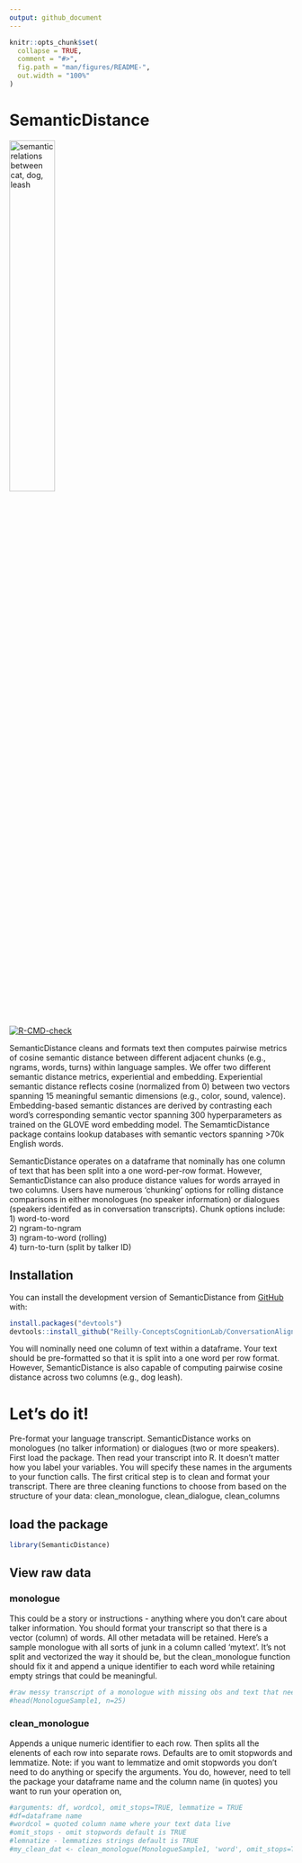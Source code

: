 ```yaml
---
output: github_document
---
```


<!-- README.md is generated from README.Rmd. Please edit that file -->

```r
knitr::opts_chunk$set(
  collapse = TRUE,
  comment = "#>",
  fig.path = "man/figures/README-",
  out.width = "100%"
)
```

# SemanticDistance

<img src="man/figures/header4readme.png" alt="semantic relations between cat, dog, leash" width="40%" />

<!-- badges: start -->
[![R-CMD-check](https://github.com/Reilly-ConceptsCognitionLab/SemanticDistance/actions/workflows/R-CMD-check.yaml/badge.svg)](https://github.com/Reilly-ConceptsCognitionLab/SemanticDistance/actions/workflows/R-CMD-check.yaml)
<!-- badges: end -->

SemanticDistance cleans and formats text then computes pairwise metrics of cosine semantic distance between different adjacent chunks (e.g., ngrams, words, turns) within language samples. We offer two different semantic distance metrics, experiential and embedding. Experiential semantic distance reflects cosine (normalized from 0) between two vectors spanning 15 meaningful semantic dimensions (e.g., color, sound, valence). Embedding-based semantic distances are derived by contrasting each word's corresponding semantic vector spanning 300 hyperparameters as trained on the GLOVE word embedding model. The SemamticDistance package contains lookup databases with semantic vectors spanning >70k English words. <br/>

SemanticDistance operates on a dataframe that nominally has one column of text that has been split into a one word-per-row format. However, SemanticDistance can also produce distance values for words arrayed in two columns. Users have numerous 'chunking' options for rolling distance comparisons in either monologues (no speaker information) or dialogues (speakers identifed as in conversation transcripts). Chunk options include: <br/>
1) word-to-word <br/>
2) ngram-to-ngram <br/>
3) ngram-to-word (rolling) <br/>
4) turn-to-turn (split by talker ID) <br/>

## Installation

You can install the development version of SemanticDistance from [GitHub](https://github.com/) with:

``` r
install.packages("devtools")
devtools::install_github("Reilly-ConceptsCognitionLab/ConversationAlign")
```

You will nominally need one column of text within a dataframe. Your text should be pre-formatted so that it is split into a one word per row format. However, SemanticDistance is also capable of computing   pairwise cosine distance across two columns  (e.g., dog leash).

# Let's do it!
Pre-format your language transcript. SemanticDistance works on monologues (no talker information) or dialogues (two or more speakers). First load the package. Then read your transcript into R. It doesn't matter how you label your variables. You will specify these names in the arguments to your function calls. The first critical step is to clean and format your transcript. There are three cleaning functions to choose from based on the structure of your data:  clean_monologue, clean_dialogue, clean_columns <br/>

## load the package
```r
library(SemanticDistance)
```

## View raw data
### monologue
This could be a story or instructions - anything where you don't care about talker information. You should format your transcript so that there is a vector (column) of words. All other metadata will be retained. Here's a sample monologue with all sorts of junk in a column called 'mytext'. It's not split and vectorized the way it should be, but the clean_monologue function should fix it and append a unique identifier to each word while retaining empty strings that could be meaningful.
```r
#raw messy transcript of a monologue with missing obs and text that needs to be split
#head(MonologueSample1, n=25)
```

### clean_monologue
Appends a unique numeric identifier to each row. Then splits all the elenents of each row into separate rows. Defaults are to omit stopwords and lemmatize. Note: if you want to lemmatize and omit stopwords you don't need to do anything or specify the arguments. You do, however, need to tell the package your dataframe name and the column name (in quotes) you want to run your operation on,
```r
#arguments: df, wordcol, omit_stops=TRUE, lemmatize = TRUE
#df=dataframe name 
#wordcol = quoted column name where your text data live
#omit_stops - omit stopwords default is TRUE
#lemnatize - lemmatizes strings default is TRUE
#my_clean_dat <- clean_monologue(MonologueSample1, 'word', omit_stops=T, lemmatize=T)
```


